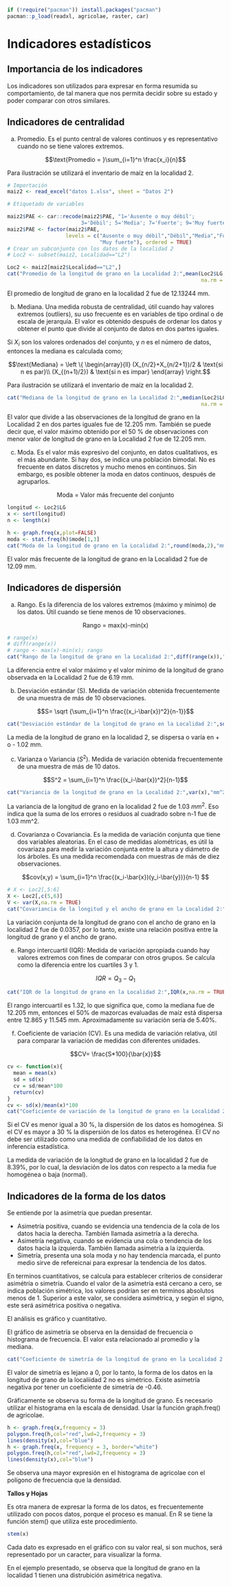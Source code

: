 
```r
if (!require("pacman")) install.packages("pacman")
pacman::p_load(readxl, agricolae, raster, car)
```

# Indicadores estadísticos

## Importancia de los indicadores

Los indicadores son utilizados para expresar en forma resumida su comportamiento, de tal manera que nos permita decidir sobre su estado y poder comparar con otros similares.

## Indicadores de centralidad

a) Promedio. Es el punto central de valores continuos y es representativo cuando no se tiene valores extremos.

$$\text{Promedio = }\sum_{i=1}^n \frac{x_i}{n}$$

Para ilustración se utilizará el inventario de maíz en la localidad 2.

```r
# Importación
maiz2 <- read_excel("datos 1.xlsx", sheet = "Datos 2")

# Etiquetado de variables

maiz2$PAE <- car::recode(maiz2$PAE, "1='Ausente o muy débil';
                        3='Débil'; 5='Media'; 7='Fuerte'; 9='Muy fuerte'")
maiz2$PAE <- factor(maiz2$PAE,
                   levels = c("Ausente o muy débil","Débil","Media","Fuerte",
                              "Muy fuerte"), ordered = TRUE)
# Crear un subconjunto con los datos de la localidad 2
# Loc2 <- subset(maiz2, Localidad=="L2")
```


```r
Loc2 <- maiz2[maiz2$Localidad=="L2",]
cat("Promedio de la longitud de grano en la Localidad 2:",mean(Loc2$LG,
                                                               na.rm = TRUE), "mm.\n")
```

El promedio de longitud de grano en la localidad 2 fue de 12.13244 mm.


b) Mediana. Una medida robusta de centralidad, útil cuando hay valores extremos (outliers), su uso frecuente es en variables de tipo ordinal o de escala de jerarquía. El valor es obtenido después de ordenar los datos y obtener el punto que divide al conjunto de datos en dos partes iguales.

Si $X_i$ son los valores ordenados del conjunto, y $n$ es el número de datos, entonces la mediana es calculada como;

$$\text{Mediana} = \left \{ \begin{array}{ll}
(X_{n/2}+X_{n/2+1})/2 & \text{si n es par}\\
(X_{(n+1)/2}) & \text{si n es impar}
\end{array} \right.$$

Para ilustración se utilizará el inventario de maíz en la localidad 2.

```r

cat("Mediana de la longitud de grano en la Localidad 2:",median(Loc2$LG,
                                                               na.rm = TRUE), "mm.\n")
```

El valor que divide a las observaciones de la longitud de grano en la Localidad 2 en dos partes iguales fue de 12.205 mm. También se puede decir que, el valor máximo obtenido por el 50 % de observaciones con menor valor de longitud de grano en la Localidad 2 fue de 12.205 mm.

c) Moda. Es el valor más expresivo del conjunto, en datos cualitativos, es el más abundante. Si hay dos, se indica una población bimodal. No es frecuente en datos discretos y mucho menos en continuos. Sin embargo, es posible obtener la moda en datos continuos, después de agruparlos.

$$\text{Moda = Valor más frecuente del conjunto}$$

```r
longitud <- Loc2$LG
x <- sort(longitud)
n <- length(x)

h <- graph.freq(x,plot=FALSE)
moda <- stat.freq(h)$mode[1,3]
cat("Moda de la longitud de grano en la Localidad 2:",round(moda,2),"mm.\n")
```
El valor más frecuente de la longitud de grano en la Localidad 2 fue de 12.09 mm.

## Indicadores de dispersión

a) Rango. Es la diferencia de los valores extremos (máximo y mínimo) de los datos. Útil cuando se tiene menos de 10 observaciones.

$$\text{Rango = max(x)-min(x)}$$

```r
# range(x)
# diff(range(x))
# rango <- max(x)-min(x); rango
cat("Rango de la longitud de grano en la Localidad 2:",diff(range(x)),"mm.\n")
```
La diferencia entre el valor máximo y el valor mínimo de la longitud de grano observada en la Localidad 2 fue de 6.19 mm.

b) Desviación estándar (S). Medida de variación obtenida frecuentemente de una muestra de más de 10 observaciones.

$$S= \sqrt {\sum_{i=1}^n \frac{(x_i-\bar{x})^2}{n-1}}$$
```r
cat("Desviación estándar de la longitud de grano en la Localidad 2:",sd(x),"mm.\n")
```

La media de la longitud de grano en la localidad 2, se dispersa o varía en + o - 1.02 mm.

c) Varianza o Variancia ($S^2$). Medida de variación obtenida frecuentemente de una muestra de más de 10 datos.

$$S^2 = \sum_{i=1}^n \frac{(x_i-\bar{x})^2}{n-1}$$

```r
cat("Variancia de la longitud de grano en la Localidad 2:",var(x),"mm^2.\n")
```

La variancia de la longitud de grano en la localidad 2 fue de 1.03 $mm^2$. Eso indica que la suma de los errores o residuos al cuadrado sobre n-1 fue de 1.03 mm^2.

d) Covarianza o Covariancia. Es la medida de variación conjunta que tiene dos variables aleatorias. En el caso de medidas alométricas, es útil la covariaza para medir la variación conjunta entre la altura y diámetro de los árboles. Es una medida recomendada con muestras de más de diez observaciones.

$$cov(x,y) = \sum_{i=1}^n \frac{(x_i-\bar{x})(y_i-\bar{y})}{n-1} $$

```r
# X <- Loc2[,5:6]
X <- Loc2[,c(5,6)]
V <- var(X,na.rm = TRUE)
cat("Covariancia de la longitud y el ancho de grano en la Localidad 2:",V[2,1],".\n")
```
La variación conjunta de la longitud de grano con el ancho de grano en la localidad 2 fue de 0.0357, por lo tanto, existe una relación positiva entre la longitud de grano y el ancho de grano.

e) Rango intercuartil (IQR): Medida de variación apropiada cuando hay valores extremos con fines de comparar con otros grupos. Se calcula como la diferencia entre los cuartiles 3 y 1.

$$IQR = Q_3-Q_1$$

```r
cat("IQR de la longitud de grano en la Localidad 2:",IQR(x,na.rm = TRUE),".\n")
```

El rango intercuartil es 1.32, lo que significa que, como la mediana fue de 12.205 mm, entonces el $50\%$ de mazorcas evaluadas de maíz está dispersa entre 12.865 y 11.545 mm. Aproximadamente su variación sería de $5.40\%$.

f) Coeficiente de variación (CV). Es una medida de variación relativa, útil para comparar la variación de medidas con diferentes unidades.

$$CV= \frac{S*100}{\bar{x}}$$

```r
cv <- function(x){
  mean = mean(x)
  sd = sd(x)
  cv = sd/mean*100
  return(cv)
}
cv <- sd(x)/mean(x)*100
cat("Coeficiente de variación de la longitud de grano en la Localidad 2:",raster::cv(x,na.rm = TRUE),"%.\n")
```

Si el CV es menor igual a 30 %, la dispersión de los datos es homogénea.
Si el CV es mayor a 30 % la dispersión de los datos es heterogénea.
El CV no debe ser utilizado como una medida de confiabilidad de los datos en inferencia estadística.

La medida de variación de la longitud de grano en la localidad 2 fue de $8.39\%$, por lo cual, la desviación de los datos con respecto a la media fue homogénea o baja (normal).

## Indicadores de la forma de los datos

Se entiende por la asimetría que puedan presentar.

- Asimetría positiva, cuando se evidencia una tendencia de la cola de los datos hacia la derecha. También llamada asimetría a la derecha.
- Asimetría negativa, cuando se evidencia una cola o tendencia de los datos hacia la izquierda. También llamada asimetría a la izquierda.
- Simetría, presenta una sola moda y no hay tendencia marcada, el punto medio sirve de refereicnai para expresar la tendencia de los datos.

En terminos cuantitativos, se calcula para establecer criterios de considerar asimétría o simetría. Cuando el valor de la asimetría está cercano a cero, se indica población simétrica, los valores podrían ser en terminos absolutos menos de 1. Superior a este valor, se considera asimétrica, y según el signo, este será asimétrica positiva o negativa.

El análisis es gráfico y cuantitativo.

El gráfico de asimetría se observa en la densidad de frecuencia o histograma de frecuencia. El valor esta relacionado al promedio y la mediana.

```r
cat("Coeficiente de simetría de la longitud de grano en la Localidad 2:",skewness(x),".\n")
```

El valor de simetría es lejano a 0, por lo tanto, la forma de los datos en la longitud de grano de la localiidad 2 no es simétrico. Existe asimetría negativa por tener un coeficiente de simetría de -0.46.

Gráficamente se observa su forma de la longitud de grano. Es necesario utilizar el histograma en la escala de densidad. Usar la función graph.freq() de agricolae.

```r
h <- graph.freq(x,frequency = 3)
polygon.freq(h,col="red",lwd=2,frequency = 3)
lines(density(x),col="blue")
h <- graph.freq(x, frequency = 3, border="white")
polygon.freq(h,col="red",lwd=2,frequency = 3)
lines(density(x),col="blue")
```

Se observa una mayor expresión en el histograma de agricolae con el polígono de frecuencia que la densidad.

**Tallos y Hojas**

Es otra manera de expresar la forma de los datos, es frecuentemente utilizado con pocos datos, porque el proceso es manual. En R se tiene la función stem() que utiliza este procedimiento.

```r
stem(x)
```

Cada dato es expresado en el gráfico con su valor real, si son muchos, será representado por un caracter, para visualizar la forma.

En el ejemplo presentado, se observa que la longitud de grano en la localidad 1 tienen una distrubición asimétrica negativa.



